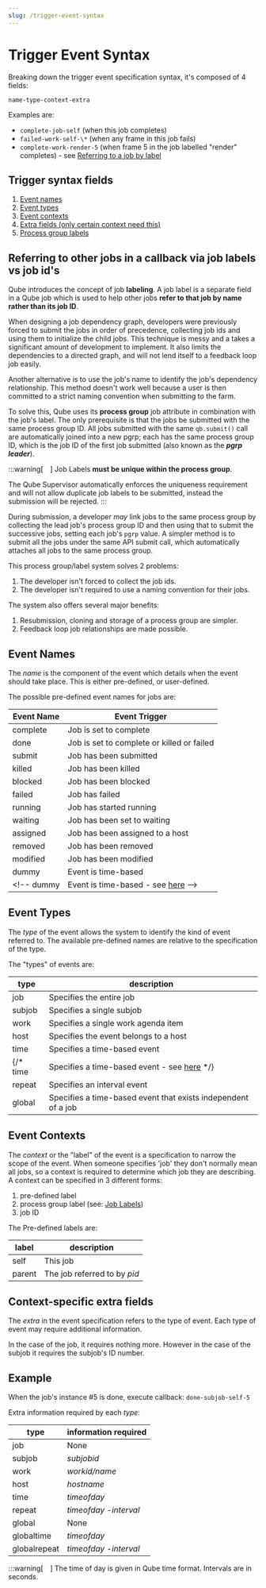 ```yaml
---
slug: /trigger-event-syntax
---
```


# Trigger Event Syntax

Breaking down the trigger event specification syntax, it's composed of 4
fields:

```
name-type-context-extra
```

Examples are:

* `complete-job-self` (when this job completes)
* `failed-work-self-\*`  (when any frame in this job fails)
* `complete-work-render-5` (when frame 5 in the job labelled "render" completes) - see [Referring to a job by label](#referring-to-other-jobs-in-a-callback-via-job-labels-vs-job-ids)

## Trigger syntax fields

1. [Event names](/Documentation/developers-guide/callbacks/triggers/trigger-event-syntax/Event+names)
2. [Event types](/Documentation/developers-guide/callbacks/triggers/trigger-event-syntax/Event+types)
3. [Event contexts](/Documentation/developers-guide/callbacks/triggers/trigger-event-syntax/Event+contexts)
4. [Extra fields (only certain context need this)](/Documentation/developers-guide/callbacks/triggers/trigger-event-syntax/Extra+fields) 
5. [Process group labels](/Documentation/developers-guide/callbacks/triggers/trigger-event-syntax/Process+group+labels)

## Referring to other jobs in a callback via job labels vs job id's

Qube introduces the concept of job **labeling**. A job label is a separate
field in a Qube job which is used to help other jobs **refer to that job by
name rather than its job ID**.

When designing a job dependency graph, developers were previously forced to
submit the jobs in order of precedence, collecting job ids and using them to
initialize the child jobs. This technique is messy and a takes a significant
amount of development to implement. It also limits the dependencies to a
directed graph, and will not lend itself to a feedback loop job easily.

Another alternative is to use the job's name to identify the job's dependency
relationship. This method doesn't work well because a user is then committed
to a strict naming convention when submitting to the farm.

To solve this, Qube uses its **process group**  job attribute in combination
with the job's label. The only prerequisite is that the jobs be submitted with
the same process group ID.  All jobs submitted with the same `qb.submit()`
call are automatically joined into a new pgrp; each has the same process group
ID, which is the job ID of the first job submitted (also known as the **_pgrp
leader_**).

:::warning[&emsp;]
Job Labels **must be unique within the process group**.

The Qube Supervisor automatically enforces the uniqueness requirement and will
not allow duplicate job labels to be submitted, instead the submission will be
rejected.
:::

During submission, a developer _may_ link jobs to the same process group by
collecting the lead job's process group ID and then using that to submit the
successive jobs, setting each job's `pgrp` value.  A simpler method is to
submit all the jobs under the same API submit call, which automatically
attaches all jobs to the same process group.

This process group/label system solves 2 problems:

1. The developer isn't forced to collect the job ids.
2. The developer isn't required to use a naming convention for their jobs.

The system also offers several major benefits:

1. Resubmission, cloning and storage of a process group are simpler.
2. Feedback loop job relationships are made possible.

## Event Names

The _name_ is the component of the event which details when the event should
take place. This is either pre-defined, or user-defined.

The possible pre-defined event names for jobs are:

Event Name| Event Trigger  
---|---  
complete| Job is set to complete  
done| Job is set to complete or killed or failed  
submit| Job has been submitted  
killed| Job has been killed  
blocked| Job has been blocked  
failed| Job has failed  
running| Job has started running  
waiting| Job has been set to waiting  
assigned| Job has been assigned to a host  
removed| Job has been removed  
modified| Job has been modified  
dummy| Event is time-based
<!-- dummy| Event is time-based - see [here](/display/QUBE/How+to+submit+a+job+that+will+wait+until+later+to+run) -->
  
## Event Types

The _type_ of the event allows the system to identify the kind of event
referred to. The available pre-defined names are relative to the specification
of the type.  

The "types" of events are:

type | description
---|---  
job| Specifies the entire job  
subjob| Specifies a single subjob  
work| Specifies a single work agenda item  
host| Specifies the event belongs to a host  
time| Specifies a time-based event
{/* time| Specifies a time-based event - see [here](/display/QUBE/How+to+submit+a+job+that+will+wait+until+later+to+run) */}
repeat| Specifies an interval event  
global| Specifies a time-based event that exists independent of a job  
  
## Event Contexts

The _context_ or the "label" of the event is a specification to narrow the
scope of the event. When someone specifies 'job' they don't normally mean all
jobs, so a context is required to determine which job they are describing. A
context can be specified in 3 different forms:

1. pre-defined label
2. process group label  (see: [Job Labels](developers-guide/Job+Labels))
3. job ID

 The Pre-defined labels are:

label| description  
---|---  
self| This job  
parent| The job referred to by  _pid_  
  
## Context-specific extra fields

The _extra_ in the event specification refers to the type of event. Each type
of event may require additional information.

In the case of the job, it requires nothing more. However in the case of the
subjob it requires the subjob's ID number.  

## Example

When the job's instance \#5 is done, execute callback: `done-subjob-self-5`

Extra information required by each _type_:

type | information required
---|---  
job| None  
subjob|  _subjobid_  
work|  _workid/name_  
host|  _hostname_  
time|  _timeofday_  
repeat|  _timeofday_ -_interval_  
global| None  
globaltime|  _timeofday_  
globalrepeat|  _timeofday_ -_interval_  
  
:::warning[&emsp;]
The time of day is given in Qube time format. Intervals are in seconds.

